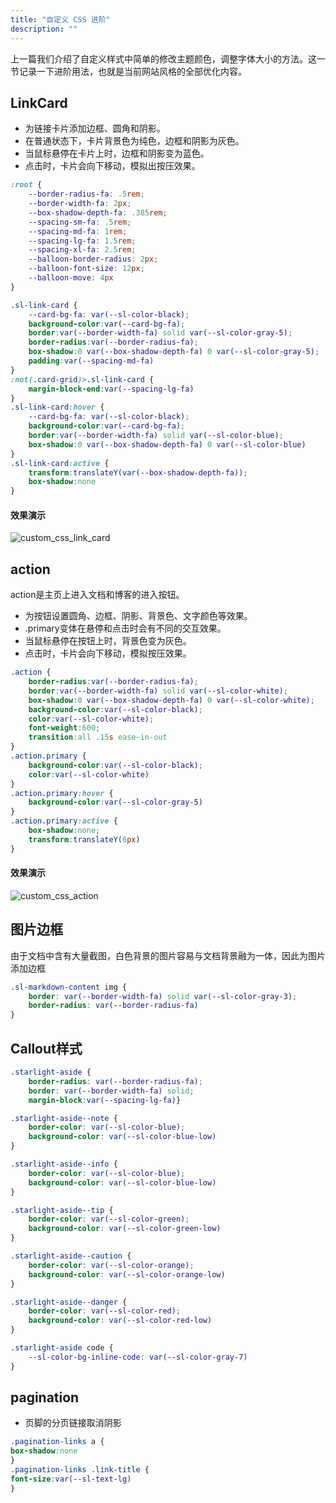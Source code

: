 ```yaml
---
title: "自定义 CSS 进阶"
description: ""
---
```



上一篇我们介绍了自定义样式中简单的修改主题颜色，调整字体大小的方法。这一节记录一下进阶用法，也就是当前网站风格的全部优化内容。

## LinkCard

* 为链接卡片添加边框、圆角和阴影。
* 在普通状态下，卡片背景色为纯色，边框和阴影为灰色。
* 当鼠标悬停在卡片上时，边框和阴影变为蓝色。
* 点击时，卡片会向下移动，模拟出按压效果。

```css
:root {
    --border-radius-fa: .5rem;
    --border-width-fa: 2px;
    --box-shadow-depth-fa: .385rem;
    --spacing-sm-fa: .5rem;
    --spacing-md-fa: 1rem;
    --spacing-lg-fa: 1.5rem;
    --spacing-xl-fa: 2.5rem;
    --balloon-border-radius: 2px;
    --balloon-font-size: 12px;
    --balloon-move: 4px
}

.sl-link-card {
    --card-bg-fa: var(--sl-color-black);
    background-color:var(--card-bg-fa);
    border:var(--border-width-fa) solid var(--sl-color-gray-5);
    border-radius:var(--border-radius-fa);
    box-shadow:0 var(--box-shadow-depth-fa) 0 var(--sl-color-gray-5);
    padding:var(--spacing-md-fa)
}
:not(.card-grid)>.sl-link-card {
    margin-block-end:var(--spacing-lg-fa)
}
.sl-link-card:hover {
    --card-bg-fa: var(--sl-color-black);
    background-color:var(--card-bg-fa);
    border:var(--border-width-fa) solid var(--sl-color-blue);
    box-shadow:0 var(--box-shadow-depth-fa) 0 var(--sl-color-blue)
}
.sl-link-card:active {
    transform:translateY(var(--box-shadow-depth-fa));
    box-shadow:none
}
```

#### 效果演示

![custom_css_link_card](/site-assets/custom_css_link_card.webp)

## action

action是主页上进入文档和博客的进入按钮。

* 为按钮设置圆角、边框、阴影、背景色、文字颜色等效果。
* .primary变体在悬停和点击时会有不同的交互效果。
* 当鼠标悬停在按钮上时，背景色变为灰色。
* 点击时，卡片会向下移动，模拟按压效果。

```css
.action {
    border-radius:var(--border-radius-fa);
    border:var(--border-width-fa) solid var(--sl-color-white);
    box-shadow:0 var(--box-shadow-depth-fa) 0 var(--sl-color-white);
    background-color:var(--sl-color-black);
    color:var(--sl-color-white);
    font-weight:600;
    transition:all .15s ease-in-out
}
.action.primary {
    background-color:var(--sl-color-black);
    color:var(--sl-color-white)
}
.action.primary:hover {
    background-color:var(--sl-color-gray-5)
}
.action.primary:active {
    box-shadow:none;
    transform:translateY(6px)
}
```

#### 效果演示

![custom_css_action](/site-assets/custom_css_action.webp)


## 图片边框

由于文档中含有大量截图，白色背景的图片容易与文档背景融为一体，因此为图片添加边框

```css
.sl-markdown-content img {
    border: var(--border-width-fa) solid var(--sl-color-gray-3);
    border-radius: var(--border-radius-fa)
}
```

## Callout样式

```css
.starlight-aside {
    border-radius: var(--border-radius-fa);
    border: var(--border-width-fa) solid;
    margin-block:var(--spacing-lg-fa)}

.starlight-aside--note {
    border-color: var(--sl-color-blue);
    background-color: var(--sl-color-blue-low)
}

.starlight-aside--info {
    border-color: var(--sl-color-blue);
    background-color: var(--sl-color-blue-low)
}

.starlight-aside--tip {
    border-color: var(--sl-color-green);
    background-color: var(--sl-color-green-low)
}

.starlight-aside--caution {
    border-color: var(--sl-color-orange);
    background-color: var(--sl-color-orange-low)
}

.starlight-aside--danger {
    border-color: var(--sl-color-red);
    background-color: var(--sl-color-red-low)
}

.starlight-aside code {
    --sl-color-bg-inline-code: var(--sl-color-gray-7)
}
```

## pagination

* 页脚的分页链接取消阴影

```css
.pagination-links a {
box-shadow:none
}
.pagination-links .link-title {
font-size:var(--sl-text-lg)
}
```